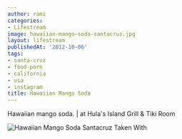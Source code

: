 ```yaml
---
author: rami
categories:
- Lifestream
image: hawaiian-mango-soda-santacruz.jpg
layout: lifestream
publishedAt: '2012-10-06'
tags:
- santa-cruz
- food-porn
- california
- usa
- instagram
title: Hawaiian Mango Soda
---
```


Hawaiian mango soda. | at Hula's Island Grill & Tiki Room


![Hawaiian Mango Soda Santacruz Taken With](/assets/images/content/lifestream/hawaiian-mango-soda-santacruz.jpg)
